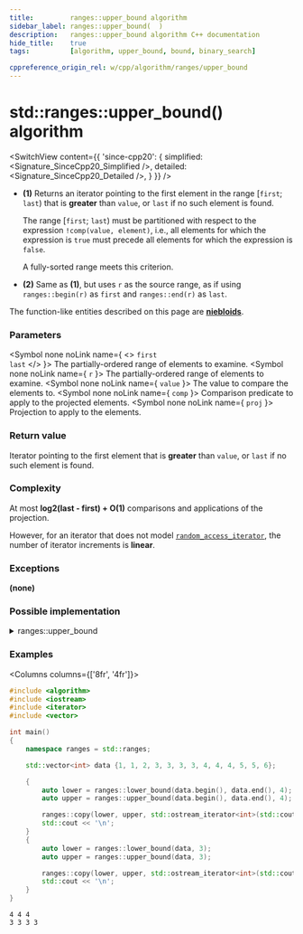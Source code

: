 ```yaml
---
title:         ranges::upper_bound algorithm
sidebar_label: ranges::upper_bound(  )
description:   ranges::upper_bound algorithm C++ documentation
hide_title:    true
tags:          [algorithm, upper_bound, bound, binary_search]

cppreference_origin_rel: w/cpp/algorithm/ranges/upper_bound
---
```



<!----------------- Codes ---------------------->


# std::ranges::upper_bound() algorithm

<SwitchView content={{
	'since-cpp20': {
		simplified:	<Signature_SinceCpp20_Simplified />,
		detailed:	<Signature_SinceCpp20_Detailed />,
	}
}} />

- **(1)** Returns an iterator pointing to the first element in the range [`first`; `last`) that is **greater** than `value`,
  or `last` if no such element is found.

  The range [`first`; `last`) must be partitioned with respect to the expression `!comp(value, element)`, i.e.,
  all elements for which the expression is `true` must precede all elements for which the expression is `false`.

  A fully-sorted range meets this criterion.

- **(2)** Same as **(1)**, but uses `r` as the source range, as if using `ranges::begin(r)` as `first` and `ranges::end(r)` as `last`.

The function-like entities described on this page are [**niebloids**](#).

### Parameters

<SymbolTable>

  <Symbol none noLink name={ <> <code>first</code> <br/> <code>last</code> </> }>
    The partially-ordered range of elements to examine.
  </Symbol>
  <Symbol none noLink name={ <code>r</code> }>
    The partially-ordered range of elements to examine.
  </Symbol>
  <Symbol none noLink name={ <code>value</code> }>
    The value to compare the elements to.
  </Symbol>
  <Symbol none noLink name={ <code>comp</code> }>
    Comparison predicate to apply to the projected elements.
  </Symbol>
  <Symbol none noLink name={ <code>proj</code> }>
    Projection to apply to the elements.
  </Symbol>

</SymbolTable>

### Return value

Iterator pointing to the first element that is **greater** than `value`, or `last` if no such element is found.

### Complexity

At most **log2(last - first) + O(1)** comparisons and applications of the projection.

However, for an iterator that does not model [`random_access_iterator`](#), the number of iterator increments is **linear**.

### Exceptions

**(none)**

### Possible implementation

<details>
<summary>ranges::upper_bound</summary>

```cpp
struct upper_bound_fn
{
    template<std::forward_iterator I, std::sentinel_for<I> S,
             class T, class Proj = std::identity,
             std::indirect_strict_weak_order<
                 const T*,
                 std::projected<I, Proj>> Comp = ranges::less>
    constexpr I operator()(I first, S last, const T& value,
                           Comp comp = {}, Proj proj = {}) const
    {
        I it;
        std::iter_difference_t<I> count, step;
        count = ranges::distance(first, last);

        while (count > 0)
        {
            it = first;
            step = count / 2;
            ranges::advance(it, step, last);
            if (!comp(value, std::invoke(proj, *it)))
            {
                first = ++it;
                count -= step + 1;
            }
            else
                count = step;
        }
        return first;
    }

    template<ranges::forward_range R, class T, class Proj = std::identity,
             std::indirect_strict_weak_order<
                 const T*,
                 std::projected<ranges::iterator_t<R>, Proj>> Comp = ranges::less>
    constexpr ranges::borrowed_iterator_t<R>
        operator()(R&& r, const T& value, Comp comp = {}, Proj proj = {}) const
    {
        return (*this)(ranges::begin(r), ranges::end(r), value,
                       std::ref(comp), std::ref(proj));
    }
};

inline constexpr upper_bound_fn upper_bound;
```

</details>

### Examples

<Columns columns={['8fr', '4fr']}>
<div>

```cpp title='Main.cpp' showLineNumbers
#include <algorithm>
#include <iostream>
#include <iterator>
#include <vector>

int main()
{
    namespace ranges = std::ranges;

    std::vector<int> data {1, 1, 2, 3, 3, 3, 3, 4, 4, 4, 5, 5, 6};

    {
        auto lower = ranges::lower_bound(data.begin(), data.end(), 4);
        auto upper = ranges::upper_bound(data.begin(), data.end(), 4);

        ranges::copy(lower, upper, std::ostream_iterator<int>(std::cout, " "));
        std::cout << '\n';
    }
    {
        auto lower = ranges::lower_bound(data, 3);
        auto upper = ranges::upper_bound(data, 3);

        ranges::copy(lower, upper, std::ostream_iterator<int>(std::cout, " "));
        std::cout << '\n';
    }
}
```

</div>
<div>

```plaintext title="Output"
4 4 4
3 3 3 3
```

</div>
</Columns>
